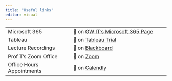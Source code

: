 ```yaml
---
title: "Useful links"
editor: visual
---
```


|                           |                                                                                                                                                                                                                                                                                                           |
|-----------------------------|-------------------------------------------|
| Microsoft 365             | 🔗 on [GW IT's Microsoft 365 Page](https://it.gwu.edu/microsoft-365)                                                                                                                                                                                                                                      |
| Tableau                   | 🔗 on [Tableau Trial](https://www.tableau.com/trial/tableau-software)                                                                                                                                                                                                                                     |
| Lecture Recordings        | 🔗 on [Blackboard](https://blackboard.gwu.edu/webapps/blackboard/content/contentWrapper.jsp?course_id=_374099_1&displayName=GWU%20Lecture%20Capture&href=%2Fwebapps%2Fblackboard%2Fexecute%2Fblti%2FlaunchPlacement%3Fblti_placement_id%3D_35_1%26course_id%3D_374099_1%26mode%3Dcpview%26wrapped%3Dtrue) |
| Prof T's Zoom Office      | 🔗 on [Zoom](https://gwu-edu.zoom.us/my/emmanuel.teitelbaum)                                                                                                                                                                                                                                              |
| Office Hours Appointments | 🔗 on [Calendly](https://calendly.com/emmanuel-teitelbaum/15min)                                                                                                                                                                                                                                          |
